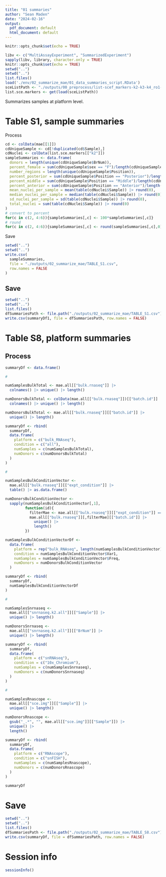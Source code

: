 ```yaml
---
title: "01 summaries"
author: "Sean Maden"
date: "2024-02-16"
output:
  pdf_document: default
  html_document: default
---
```


```r
knitr::opts_chunk$set(echo = TRUE)

libv <- c("MultiAssayExperiment", "SummarizedExperiment")
sapply(libv, library, character.only = TRUE)
knitr::opts_chunk$set(echo = TRUE)
setwd("..")
setwd("..")
list.files()
load('./env/02_summarize_mae/01_data_summaries_script.RData')
sceListPath <- "./outputs/00_preprocess/list-scef_markers-k2-k3-k4_ro1-dlpfc.rda"
list.sce.markers <- get(load(sceListPath))
```

Summarizes samples at platform level.

# Table S1, sample summaries

Process

```r
cd <- colData(mae[[1]])
cdUniqueSample <- cd[!duplicated(cd$Sample),]
cdNuclei <- colData(list.sce.markers[["k2"]])
sampleSummaries <- data.frame(
  donors = length(unique(cdUniqueSample$BrNum)),
  percent_female = sum(cdUniqueSample$sex == "F")/length(cdUniqueSample$sex),
  number_regions = length(unique(cdUniqueSample$Position)),
  percent_posterior = sum(cdUniqueSample$Position == "Posterior")/length(cdUniqueSample$Position),
  percent_middle = sum(cdUniqueSample$Position == "Middle")/length(cdUniqueSample$Position),
  percent_anterior = sum(cdUniqueSample$Position == "Anterior")/length(cdUniqueSample$Position),
  mean_nuclei_per_sample = mean(table(cdNuclei$Sample)) |> round(0),
  median_nuclei_per_sample = median(table(cdNuclei$Sample)) |> round(0),
  sd_nuclei_per_sample = sd(table(cdNuclei$Sample)) |> round(0),
  total_nuclei = sum(table(cdNuclei$Sample)) |> round(0)
)
# convert to percent
for(c in c(2, 4:6)){sampleSummaries[,c] <- 100*sampleSummaries[,c]}
# round
for(c in c(2, 4:6)){sampleSummaries[,c] <- round(sampleSummaries[,c],0)}
```

Save

```r
setwd("..")
setwd("..")
write.csv(
  sampleSummaries, 
  file = "./outputs/02_summarize_mae/TABLE_S1.csv", 
  row.names = FALSE
)

```

## Save

```r

setwd("..")
setwd("..")
list.files()
dfSummariesPath <- file.path("./outputs/02_summarize_mae/TABLE_S1.csv")
write.csv(summaryDf1, file = dfSummariesPath, row.names = FALSE)

```

# Table S8, platform summaries

## Process

```r

summaryDf <- data.frame()

#

numSamplesBulkTotal <- mae.all[["bulk.rnaseq"]] |> 
  colnames() |> unique() |> length()

numDonorsBulkTotal <- colData(mae.all[["bulk.rnaseq"]])[["batch.id"]] |> 
  colnames() |> unique() |> length()

numDonorsBulkTotal <- mae.all[["bulk.rnaseq"]][["batch.id"]] |> 
  unique() |> length()

summaryDf <- rbind(
  summaryDf,
  data.frame(
    platform = c("bulk_RNAseq"),
    condition = c("all"),
    numSamples = c(numSamplesBulkTotal),
    numDonors = c(numDonorsBulkTotal)
  )
)

#

numSamplesBulkConditionVector <- 
  mae.all[["bulk.rnaseq"]][["expt_condition"]] |> 
  table() |> as.data.frame()

numDonorsBulkConditionVector <- 
  sapply(numSamplesBulkConditionVector[,1],
         function(id){
           filterMae <- mae.all[["bulk.rnaseq"]][["expt_condition"]] == id
           mae.all[["bulk.rnaseq"]][,filterMae][["batch.id"]] |> 
             unique() |> 
             length()
         })

numSamplesBulkConditionVectorDf <-
  data.frame(
    platform = rep("bulk_RNAseq", length(numSamplesBulkConditionVector)),
    condition = numSamplesBulkConditionVector$Var1,
    numSamples = numSamplesBulkConditionVector$Freq,
    numDonors = numDonorsBulkConditionVector
  )

summaryDf <- rbind(
  summaryDf,
  numSamplesBulkConditionVectorDf
)

#

numSamplesSnrnaseq <- 
  mae.all[["snrnaseq.k2.all"]][["Sample"]] |> 
  unique() |> length()

numDonorsSnrnaseq <- 
  mae.all[["snrnaseq.k2.all"]][["BrNum"]] |>
  unique() |> length()

summaryDf <- rbind(
  summaryDf,
  data.frame(
    platform = c("snRNAseq"),
    condition = c("10x_Chromium"),
    numSamples = c(numSamplesSnrnaseq),
    numDonors = c(numDonorsSnrnaseq)
  )
)

#

numSamplesRnascope <- 
  mae.all[["sce.img"]][["Sample"]] |> 
  unique() |> length()

numDonorsRnascope <- 
  gsub("_.*", "", mae.all[["sce.img"]][["Sample"]]) |>
  unique() |> 
  length()

summaryDf <- rbind(
  summaryDf,
  data.frame(
    platform = c("RNAscope"),
    condition = c("snFISH"),
    numSamples = c(numSamplesRnascope),
    numDonors = c(numDonorsRnascope)
  )
)

summaryDf

```

# Save

```r

setwd("..")
setwd("..")
list.files()
dfSummariesPath <- file.path("./outputs/02_summarize_mae/TABLE_S8.csv")
write.csv(summaryDf, file = dfSummariesPath, row.names = FALSE)

```

# Session info

```r
sessionInfo()
```